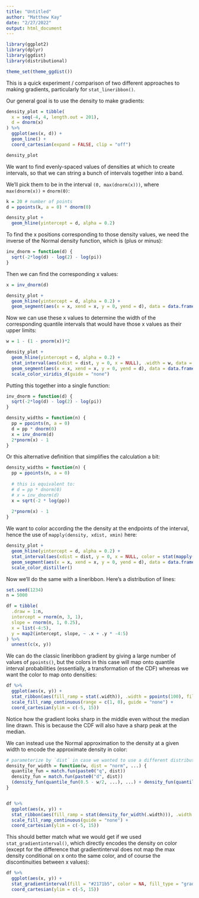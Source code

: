 ```yaml
---
title: "Untitled"
author: "Matthew Kay"
date: "2/27/2022"
output: html_document
---
```


```r
library(ggplot2)
library(dplyr)
library(ggdist)
library(distributional)

theme_set(theme_ggdist())
```

This is a quick experiment / comparison of two different approaches to making gradients, particularly for `stat_lineribbon()`.

Our general goal is to use the density to make gradients:

```r
density_plot = tibble(
  x = seq(-4, 4, length.out = 201),
  d = dnorm(x)  
) %>%
  ggplot(aes(x, d)) +
  geom_line() +
  coord_cartesian(expand = FALSE, clip = "off")

density_plot
```

We want to find evenly-spaced values of densities at which to create intervals, so that
we can string a bunch of intervals together into a band.

We'll pick them to be in the interval `(0, max(dnorm(x)))`, where `max(dnorm(x))` = `dnorm(0)`:

```r
k = 20 # number of points
d = ppoints(k, a = 0) * dnorm(0)

density_plot +
  geom_hline(yintercept = d, alpha = 0.2)
```

To find the x positions corresponding to those density values, we
need the inverse of the Normal density function, which is (plus or minus):

```r
inv_dnorm = function(d) {
  sqrt(-2*log(d) - log(2) - log(pi))
}
```

Then we can find the corresponding x values:

```r
x = inv_dnorm(d)

density_plot +
  geom_hline(yintercept = d, alpha = 0.2) +
  geom_segment(aes(x = x, xend = x, y = 0, yend = d), data = data.frame(x, d), alpha = 0.5)
```

Now we can use these x values to determine the width of the corresponding quantile
intervals that would have those x values as their upper limits:

```r
w = 1 - (1 - pnorm(x))*2

density_plot +
  geom_hline(yintercept = d, alpha = 0.2) +
  stat_interval(aes(xdist = dist, y = 0, x = NULL), .width = w, data = data.frame(dist = dist_normal()), height = 0.05) +
  geom_segment(aes(x = x, xend = x, y = 0, yend = d), data = data.frame(x, d), alpha = 0.5) +
  scale_color_viridis_d(guide = "none")
```

Putting this together into a single function:

```r
inv_dnorm = function(d) {
  sqrt(-2*log(d) - log(2) - log(pi))
}

density_widths = function(n) {
  pp = ppoints(n, a = 0)
  d = pp * dnorm(0)
  x = inv_dnorm(d)
  2*pnorm(x) - 1
}
```

Or this alternative definition that simplifies the calculation a bit:

```r
density_widths = function(n) {
  pp = ppoints(n, a = 0)
  
  # this is equivalent to:
  # d = pp * dnorm(0)
  # x = inv_dnorm(d)
  x = sqrt(-2 * log(pp))
  
  2*pnorm(x) - 1
}

```

We want to color according the the density at the endpoints of the interval, hence the use of `mapply(density, xdist, xmin)` here:

```r
density_plot +
  geom_hline(yintercept = d, alpha = 0.2) +
  stat_interval(aes(xdist = dist, y = 0, x = NULL, color = stat(mapply(density, xdist, xmin))), .width = density_widths(100), data = data.frame(dist = dist_normal()), height = 0.05) +
  geom_segment(aes(x = x, xend = x, y = 0, yend = d), data = data.frame(x, d), alpha = 0.5) +
  scale_color_distiller()

```

Now we'll do the same with a lineribbon. Here's a distribution of lines:

```r
set.seed(1234)
n = 5000

df = tibble(
  .draw = 1:n,
  intercept = rnorm(n, 3, 1),
  slope = rnorm(n, 1, 0.25),
  x = list(-4:5),
  y = map2(intercept, slope, ~ .x + .y * -4:5)
) %>%
  unnest(c(x, y))
```

We can do the classic lineribbon gradient by giving a large number of values of `ppoints()`, but the
colors in this case will map onto quantile interval probabilities (essentially, a transformation of the CDF)
whereas we want the color to map onto densities:

```r
df %>%
  ggplot(aes(x, y)) +
  stat_ribbon(aes(fill_ramp = stat(.width)), .width = ppoints(100), fill = "#2171b5") +
  scale_fill_ramp_continuous(range = c(1, 0), guide = "none") +
  coord_cartesian(ylim = c(-5, 15))
```

Notice how the gradient looks sharp in the middle even without the median line drawn.
This is because the CDF will also have a sharp peak at the median.

We can instead use the Normal approximation to the density at a given width to encode
the approximate density in color:

```r
# parameterize by `dist` in case we wanted to use a different distribution for the approximation
density_for_width = function(w, dist = "norm", ...) {
  quantile_fun = match.fun(paste0("q", dist))
  density_fun = match.fun(paste0("d", dist))
  (density_fun(quantile_fun(0.5 - w/2, ...), ...) + density_fun(quantile_fun(0.5 + w/2, ...), ...))/2
}


df %>%
  ggplot(aes(x, y)) +
  stat_ribbon(aes(fill_ramp = stat(density_for_width(.width))), .width = density_widths(100), fill = "#2171b5") +
  scale_fill_ramp_continuous(guide = "none") +
  coord_cartesian(ylim = c(-5, 15))
```

This should better match what we would get if we used `stat_gradientinterval()`, which
directly encodes the density on color (except for the difference that gradientinterval
does not map the max density conditional on x onto the same color, and of course the
discontinuities between x values):

```r
df %>%
  ggplot(aes(x, y)) +
  stat_gradientinterval(fill = "#2171b5", color = NA, fill_type = "gradient", scale = 1) +
  coord_cartesian(ylim = c(-5, 15))
```
